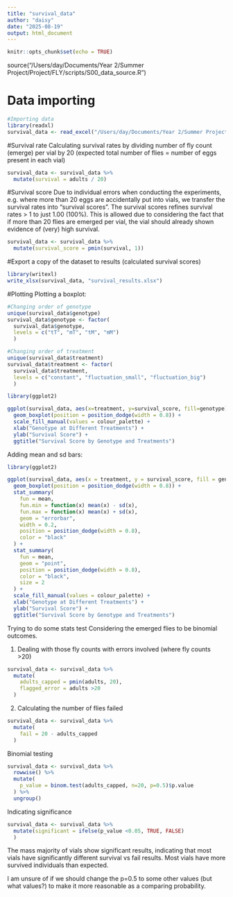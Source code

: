 ```yaml
---
title: "survival_data"
author: "daisy"
date: "2025-08-19"
output: html_document
---
```


```r
knitr::opts_chunk$set(echo = TRUE)
```

source("/Users/day/Documents/Year 2/Summer Project/Project/FLY/scripts/S00_data_source.R")

# Data importing

```r
#Importing data 
library(readxl)
survival_data <- read_excel("/Users/day/Documents/Year 2/Summer Project/Project/FLY/data/survival_data.xlsx")
```

#Survival rate
Calculating survival rates by dividing number of fly count (emerge) per vial by 20 (expected total number of flies = number of eggs present in each vial)
```r
survival_data <- survival_data %>%
  mutate(survival = adults / 20) 
```

#Survival score
Due to individual errors when conducting the experiments, e.g. where more than 20 eggs are accidentally put into vials, we transfer the survival rates into "survival scores". The survival scores refines survival rates > 1 to just 1.00 (100%). This is allowed due to considering the fact that if more than 20 flies are emerged per vial, the vial should already shown evidence of (very) high survival.
```r
survival_data <- survival_data %>%
  mutate(survival_score = pmin(survival, 1)) 
```

#Export a copy of the dataset to results (calculated survival scores)
```r
library(writexl)
write_xlsx(survival_data, "survival_results.xlsx")
```

#Plotting
Plotting a boxplot:
```r
#Changing order of genotype
unique(survival_data$genotype)
survival_data$genotype <- factor(
  survival_data$genotype,
  levels = c("tT", "mT", "tM", "mM")
  )

#Changing order of treatment
unique(survival_data$treatment)
survival_data$treatment <- factor(
  survival_data$treatment,
  levels = c("constant", "fluctuation_small", "fluctuation_big")
  )

```


```r
library(ggplot2)

ggplot(survival_data, aes(x=treatment, y=survival_score, fill=genotype)) +
  geom_boxplot(position = position_dodge(width = 0.8)) +
  scale_fill_manual(values = colour_palette) + 
  xlab("Genotype at Different Treatments") +
  ylab("Survival Score") +
  ggtitle("Survival Score by Genotype and Treatments")

```

Adding mean and sd bars:
```r
library(ggplot2)

ggplot(survival_data, aes(x = treatment, y = survival_score, fill = genotype)) +
  geom_boxplot(position = position_dodge(width = 0.8)) +
  stat_summary(
    fun = mean,
    fun.min = function(x) mean(x) - sd(x),
    fun.max = function(x) mean(x) + sd(x),
    geom = "errorbar",
    width = 0.2,
    position = position_dodge(width = 0.8),
    color = "black"
  ) +
  stat_summary(
    fun = mean,
    geom = "point",
    position = position_dodge(width = 0.8),
    color = "black",
    size = 2
  ) +
  scale_fill_manual(values = colour_palette) +
  xlab("Genotype at Different Treatments") +
  ylab("Survival Score") +
  ggtitle("Survival Score by Genotype and Treatments")


```

Trying to do some stats test
Considering the emerged flies to be binomial outcomes.

1. Dealing with those fly counts with errors involved (where fly counts >20)
``` r
survival_data <- survival_data %>%
  mutate(
    adults_capped = pmin(adults, 20),
    flagged_error = adults >20
  )
```

2. Calculating the number of flies failed
```r
survival_data <- survival_data %>%
  mutate(
    fail = 20 - adults_capped
  )
```

Binomial testing
```r
survival_data <- survival_data %>%
  rowwise() %>%
  mutate(
    p_value = binom.test(adults_capped, n=20, p=0.5)$p.value
  ) %>%
  ungroup()
```

Indicating significance
```r
survival_data <- survival_data %>%
  mutate(significant = ifelse(p_value <0.05, TRUE, FALSE)
  )
```

The mass majority of vials show significant results, indicating that most vials have significantly different survival vs fail results. Most vials have more survived individuals than expected.

I am unsure of if we should change the p=0.5 to some other values (but what values?) to make it more reasonable as a comparing probability.



